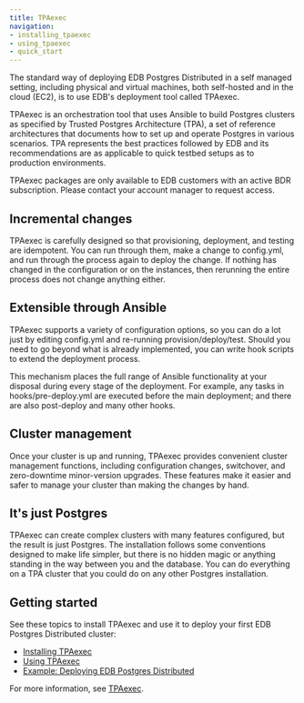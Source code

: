 ```yaml
---
title: TPAexec
navigation:
- installing_tpaexec
- using_tpaexec
- quick_start
---
```


The standard way of deploying EDB Postgres Distributed in a self managed setting,
including physical and virtual machines, both self-hosted and in the cloud
(EC2), is to use EDB's deployment tool called TPAexec.

TPAexec is an orchestration tool that uses Ansible to build Postgres clusters as specified by Trusted Postgres Architecture (TPA), a set of reference architectures that documents how to set up and operate Postgres in various scenarios. TPA represents the best practices followed by EDB and its recommendations are as applicable to quick testbed setups as to production environments.

TPAexec packages are only available to EDB customers with an active BDR subscription. Please contact your account manager to request access.


## Incremental changes
TPAexec is carefully designed so that provisioning, deployment, and testing are idempotent. You can run through them, make a change to config.yml, and run through the process again to deploy the change. If nothing has changed in the configuration or on the instances, then rerunning the entire process does not change anything either.

## Extensible through Ansible
TPAexec supports a variety of configuration options, so you can do a lot just by editing config.yml and re-running provision/deploy/test. Should you need to go beyond what is already implemented, you can write hook scripts to extend the deployment process.

This mechanism places the full range of Ansible functionality at your disposal during every stage of the deployment. For example, any tasks in hooks/pre-deploy.yml are executed before the main deployment; and there are also post-deploy and many other hooks.

## Cluster management
Once your cluster is up and running, TPAexec provides convenient cluster management functions, including configuration changes, switchover, and zero-downtime minor-version upgrades. These features make it easier and safer to manage your cluster than making the changes by hand.

## It's just Postgres
TPAexec can create complex clusters with many features configured, but the result is just Postgres. The installation follows some conventions designed to make life simpler, but there is no hidden magic or anything standing in the way between you and the database. You can do everything on a TPA cluster that you could do on any other Postgres installation.

## Getting started
See these topics to install TPAexec and use it to deploy your first EDB Postgres Distributed cluster:
- [Installing TPAexec](installing_tpaexec)
- [Using TPAexec](using_tpaexec)
- [Example: Deploying EDB Postgres Distributed](quick_start)

For more information, see [TPAexec](https://documentation.enterprisedb.com/tpa/release/latest/).


